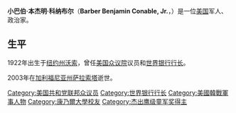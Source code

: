 '''小巴伯·本杰明·科纳布尔'''（'''Barber Benjamin Conable, Jr.'''，{{bd|1922年|11月2日|2003年|11月30日}}）是一位[[美国|美国]]军人、政治家。

==生平==
1922年出生于[[纽约州|纽约州]][[沃索_(纽约州)|沃索]]，曾任[[美国众议院|美国众议院]]议员和[[世界银行行长|世界银行行长]]。

2003年在[[加利福尼亚州|加利福尼亚州]][[萨拉索塔_(加利福尼亚州)|萨拉索塔]]逝世。

{{start box}}
{{succession box|[[奥尔登·W·克劳森|奥尔登·W·克劳森]]|[[刘易斯·T·普雷斯顿|刘易斯·T·普雷斯顿]]|[[世界银行行长|世界银行行长]]|1986年-1991年}}
{{end box}}

{{世界银行}}
{{Authority control}}
{{US-bio-stub}}

{{DEFAULTSORT:Conable, Barber}}
[[Category:美国共和党联邦众议员|Category:美国共和党联邦众议员]]
[[Category:世界银行行长|Category:世界银行行长]]
[[Category:美國韓戰軍事人物|Category:美國韓戰軍事人物]]
[[Category:康乃爾大學校友|Category:康乃爾大學校友]]
[[Category:杰出鹰级童军奖得主|Category:杰出鹰级童军奖得主]]